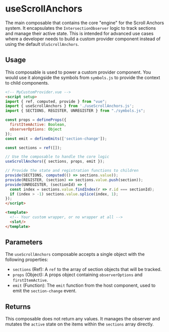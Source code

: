 # useScrollAnchors

The main composable that contains the core "engine" for the Scroll Anchors system.
It encapsulates the `IntersectionObserver` logic to track sections and manage their active state.
This is intended for advanced use cases where a developer needs to build a custom provider
component instead of using the default `UluScrollAnchors`.

## Usage

This composable is used to power a custom provider component. You would use it alongside the symbols from `symbols.js` to provide the context to child components.

```html
<!-- MyCustomProvider.vue -->
<script setup>
import { ref, computed, provide } from "vue";
import { useScrollAnchors } from './useScrollAnchors.js';
import { SECTIONS, REGISTER, UNREGISTER } from "./symbols.js";

const props = defineProps({
  firstItemActive: Boolean,
  observerOptions: Object
});
const emit = defineEmits(['section-change']);

const sections = ref([]);

// Use the composable to handle the core logic
useScrollAnchors({ sections, props, emit });

// Provide the state and registration functions to children
provide(SECTIONS, computed(() => sections.value));
provide(REGISTER, (section) => sections.value.push(section));
provide(UNREGISTER, (sectionId) => {
  const index = sections.value.findIndex(r => r.id === sectionId);
  if (index > -1) sections.value.splice(index, 1);
});
</script>

<template>
  <!-- Your custom wrapper, or no wrapper at all -->
  <slot/>
</template>
```

## Parameters

The `useScrollAnchors` composable accepts a single object with the following properties:

- `sections` (Ref): A `ref` to the array of section objects that will be tracked.
- `props` (Object): A props object containing `observerOptions` and `firstItemActive`.
- `emit` (Function): The `emit` function from the host component, used to emit the `section-change` event.

## Returns

This composable does not return any values. It manages the observer and mutates the `active` state on the items within the `sections` array directly.
